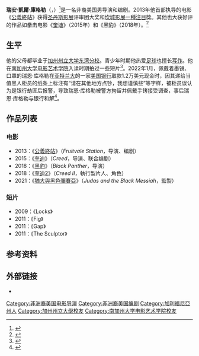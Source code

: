 {{noteTA
| G1 = Movie
| G2 = Show
| 1 = zh-hk:公義終站;zh-tw:奧斯卡的一天;zh-cn:弗鲁特维尔车站;
| 2 = zh-hk:瑞安;zh-cn:瑞恩
}}
{{Infobox entertainer
| type         = 導演
| name         = 瑞安·庫格勒
| foreignname  = Ryan Coogler
| image        = Ryan Coogler (36203771036) 2.jpg
| imagesize    = 225px
| caption      = 2017年，庫格勒在[[聖地牙哥動漫展|聖地牙哥動漫展]]上
| birth_name   = Ryan Kyle Coogler
| birth_date   = {{birth date and age|1986|5|23|mf=yes}}
| birth_place  = 美國[[加利福尼亞州|加利福尼亞州]][[奥克兰_(加利福尼亚州)|奥克兰]]
| alma_mater   = [[加州州立大學薩克拉門托分校|加州州立大學薩克拉門托分校]]、[[南加州大学电影艺术学院|南加州大学电影艺术学院]]
| occupation   = 电影导演，编剧
| years_active = 
| spouse       = Zinzi Evans
}}
'''瑞安·凱爾·庫格勒'''（{{lang-en|Ryan Kyle Coogler}}，{{bd|1986年|5月23日}}）<ref name="index">{{cite web|title=Ryan Kyle Coogler, Born 05/23/1986 in California|url=http://www.californiabirthindex.org/birth/ryan_kyle_coogler_born_1986_17285929|work=California Births Index|accessdate=2013-07-20|archive-date=2020-10-30|archive-url=https://web.archive.org/web/20201030005607/https://www.californiabirthindex.org/birth/ryan_kyle_coogler_born_1986_17285929|dead-url=no}}</ref>是一名非裔美国男导演和编剧。2013年他首部执导的电影《[[公義終站|公義終站]]》获得[[圣丹斯影展|圣丹斯影展]]评审团大奖和[[坎城影展|坎城影展]][[一種注目|一種注目]]獎。其他也大获好评的作品如[[拳击|拳击]]电影《[[奎迪|奎迪]]》（2015年）和《[[黑豹_(電影)|黑豹]]》（2018年）。<ref>{{cite web|url=http://www.latimes.com/entertainment/movies/la-et-mn-rocky-creed-production-ryan-coogler-20151123-story.html|title=Getting the 'Rocky' spinoff 'Creed' made was a real underdog story for director Ryan Coogler|website=latimes.com|accessdate=2015-11-25|archive-date=2015-11-24|archive-url=https://web.archive.org/web/20151124171125/http://www.latimes.com/entertainment/movies/la-et-mn-rocky-creed-production-ryan-coogler-20151123-story.html|dead-url=no}}</ref>

== 生平 ==
他的父母都毕业于[[加州州立大学东湾分校|加州州立大学东湾分校]]。青少年时期他热爱[[足球|足球]]也擅长[[写作|写作]]。他在[[南加州大学电影艺术学院|南加州大学电影艺术学院]]入读时期拍过一些短片<ref name="Filmmaker">{{cite web |url=http://filmmakermagazine.com/people/ryan-coogler/ |title=25 New Faces of Independent Film: Ryan Coogler |work=Filmmaker Magazine |accessdate=2013-01-27 |archive-date=2017-11-23 |archive-url=https://web.archive.org/web/20171123172825/http://filmmakermagazine.com/people/ryan-coogler/ |dead-url=no }}</ref>。2022年1月，佩戴着墨镜、口罩的瑞恩·库格勒在[[亚特兰大|亚特兰大]]的一家[[美國銀行|美国银行]]取款1.2万美元现金时，因其递给当值黑人柜员的纸条上标注有“请在其他地方点钞，我想谨慎些”等字样，被柜员误认为是银行劫匪后报警，导致瑞恩·库格勒被警方拘留并佩戴手铐接受调查，事后瑞恩·库格勒与银行和解<ref>{{Cite news|title=Black Panther Ryan Coogler director mistaken for bank robber|url=https://www.bbc.com/news/world-us-canada-60685146|newspaper=BBC News|date=2022-03-09|accessdate=2022-03-10|language=en-GB|dead-url=no|archiveurl=https://web.archive.org/web/20220310191153/https://www.bbc.com/news/world-us-canada-60685146|archivedate=2022-03-10}}</ref>。

==作品列表==
===电影===
* 2013：《[[公義終站|公義終站]]》（''Fruitvale Station''，导演、编剧）
* 2015：《[[奎迪|奎迪]]》（''Creed''，导演、联合编剧）
* 2018：《[[黑豹_(電影)|黑豹]]》（''Black Panther''，导演）
* 2018：《[[奎迪2|奎迪2]]》（''Creed II''，執行製片人、角色）
* 2021：《[[猶大與黑色彌賽亞|猶大與黑色彌賽亞]]》（''Judas and the Black Messiah''，監製）

===短片===
* 2009：《Locks》
* 2011：《Fig》
* 2011：《Gap》
* 2011：《The Sculptor》

==参考资料==
{{reflist}}

==外部链接==
{{Commons category|Ryan Coogler}}
* {{IMDb name|3363032|Ryan Coogler}}

{{瑞恩·庫格勒}}
{{Authority control}}
{{DEFAULTSORT:Coogler, Ryan}}
[[Category:非洲裔美国电影导演|Category:非洲裔美国电影导演]]
[[Category:非洲裔美国编剧|Category:非洲裔美国编剧]]
[[Category:加利福尼亞州人|Category:加利福尼亞州人]]
[[Category:加州州立大學校友|Category:加州州立大學校友]]
[[Category:南加州大学电影艺术学院校友|Category:南加州大学电影艺术学院校友]]